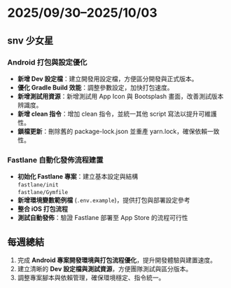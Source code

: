 
# 2025/09/30–2025/10/03

<GitBarChart data={stats} />

## snv 少女星

### Android 打包與設定優化

- **新增 Dev 設定檔**：建立開發用設定檔，方便區分開發與正式版本。
- **優化 Gradle Build 效能**：調整參數設定，加快打包速度。
- **新增測試用資源**：新增測試用 App Icon 與 Bootsplash 畫面，改善測試版本辨識度。
- **新增 clean 指令**：增加 clean 指令，並統一其他 script 寫法以提升可維護性。
- **鎖檔更新**：刪除舊的 package-lock.json 並重產 yarn.lock，確保依賴一致性。

### Fastlane 自動化發佈流程建置

- **初始化 Fastlane 專案**：建立基本設定與結構  
  ```fastlane/init```  
  ```fastlane/Gymfile```
- **新增環境變數範例檔** (```.env.example```)，提供打包與部署設定參考  
- **整合 iOS 打包流程**  
- **測試自動發佈**：驗證 Fastlane 部署至 App Store 的流程可行性  

## 每週總結

<GitHeatmapChart data={stats} />

1. 完成 **Android 專案開發環境與打包流程優化**，提升開發體驗與建置速度。  
2. 建立清晰的 **Dev 設定檔與測試資源**，方便團隊測試與區分版本。  
3. 調整專案腳本與依賴管理，確保環境穩定、指令統一。
